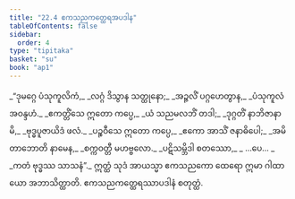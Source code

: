 ```yaml
---
title: "22.4 ဧကသညကတ္ထေရအပဒါန"
tableOfContents: false
sidebar:
  order: 4
type: "tipitaka"
basket: "su"
book: "ap1"
---
```



<DynamicBreadcrumb />

<Division number="17" book="ap1" e="ch" v="20" p="234">

<Paragraph number="2844" type="verses" book="ap1">
_“ဒုမဂ္ဂေ ပံသုကူလိကံ,_  
_လဂ္ဂံ ဒိသွာန သတ္ထုနော;_  
_အဉ္ဇလိံ ပဂ္ဂဟေတွာန,_  
_ပံသုကူလံ အဝန္ဒဟံ._  

</Paragraph>

</Division>
<Division number="18" book="ap1" e="ch" v="20" p="234">

<Paragraph number="2845" type="verses" book="ap1">
_ဧကတ္တိံသေ ဣတော ကပ္ပေ,_  
_ယံ သညမလဘိံ တဒါ;_  
_ဒုဂ္ဂတိံ နာဘိဇာနာမိ,_  
_ဗုဒ္ဓပူဇာယိဒံ ဖလံ._  

</Paragraph>

</Division>
<Division number="19" book="ap1" e="ch" v="20" p="235">

<Paragraph number="2846" type="verses" book="ap1">
_ပဉ္စဝီသေ ဣတော ကပ္ပေ,_  
_ဧကော အာသိံ ဇနာဓိပေါ;_  
_အမိတာဘောတိ နာမေန,_  
_စက္ကဝတ္တီ မဟဗ္ဗလော._  

</Paragraph>

</Division>
<Division number="20" book="ap1" e="ch" v="20" p="235">

<Paragraph number="2847" type="verses" book="ap1">
_ပဋိသမ္ဘိဒါ စတဿော,_  
_ …ပေ… _  
_ကတံ ဗုဒ္ဓဿ သာသနံ”._  

</Paragraph>

<Paragraph number="2848" book="ap1">
ဣတ္ထံ သုဒံ အာယသ္မာ ဧကသညကော ထေရော ဣမာ ဂါထာယော အဘာသိတ္ထာတိ.

</Paragraph>
</Division>

<Paragraph number="2849" type="center" book="ap1">
ဧကသညကတ္ထေရဿာပဒါနံ စတုတ္ထံ.
</Paragraph>
